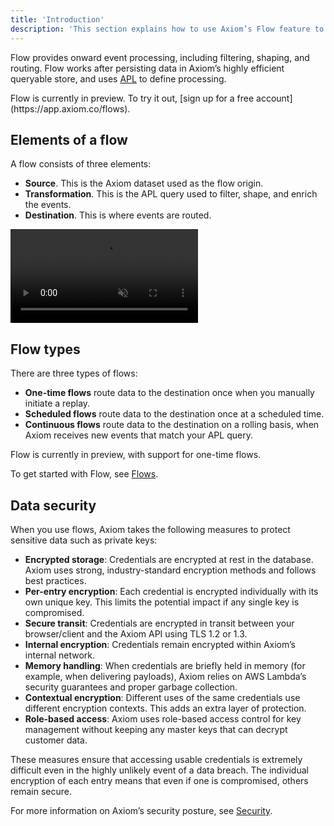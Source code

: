 ```yaml
---
title: 'Introduction'
description: 'This section explains how to use Axiom’s Flow feature to filter, shape, and route event data.'
---
```


Flow provides onward event processing, including filtering, shaping, and routing. Flow works after persisting data in Axiom’s highly efficient queryable store, and uses [APL](/apl/introduction) to define processing.

<Note>
    Flow is currently in preview. To try it out, [sign up for a free account](https://app.axiom.co/flows).
</Note>

## Elements of a flow

A flow consists of three elements:
- **Source**. This is the Axiom dataset used as the flow origin.
- **Transformation**. This is the APL query used to filter, shape, and enrich the events.
- **Destination**. This is where events are routed.

<Frame>
    <video autoPlay muted loop playsInline className="w-full aspect-video" src="/doc-assets/videos/flows.mp4"></video>
</Frame>

## Flow types

There are three types of flows:
- **One-time flows** route data to the destination once when you manually initiate a replay.
- **Scheduled flows** route data to the destination once at a scheduled time.
- **Continuous flows** route data to the destination on a rolling basis, when Axiom receives new events that match your APL query.

<Note>
    Flow is currently in preview, with support for one-time flows.
</Note>

To get started with Flow, see [Flows](/process-data/flows).

## Data security

When you use flows, Axiom takes the following measures to protect sensitive data such as private keys:

- **Encrypted storage**: Credentials are encrypted at rest in the database. Axiom uses strong, industry-standard encryption methods and follows best practices.
- **Per-entry encryption**: Each credential is encrypted individually with its own unique key. This limits the potential impact if any single key is compromised.
- **Secure transit**: Credentials are encrypted in transit between your browser/client and the Axiom API using TLS 1.2 or 1.3.
- **Internal encryption**: Credentials remain encrypted within Axiom’s internal network.
- **Memory handling**: When credentials are briefly held in memory (for example, when delivering payloads), Axiom relies on AWS Lambda’s security guarantees and proper garbage collection.
- **Contextual encryption**: Different uses of the same credentials use different encryption contexts. This adds an extra layer of protection.
- **Role-based access**: Axiom uses role-based access control for key management without keeping any master keys that can decrypt customer data.

These measures ensure that accessing usable credentials is extremely difficult even in the highly unlikely event of a data breach. The individual encryption of each entry means that even if one is compromised, others remain secure.

For more information on Axiom’s security posture, see [Security](https://axiom.co/security).